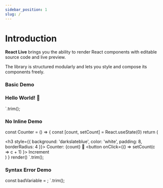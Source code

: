 ```yaml
---
sidebar_position: 1
slug: /
---
```



# Introduction

**React Live** brings you the ability to render React components with editable source code and live preview.

The library is structured modularly and lets you style and compose its components freely.


### Basic Demo

<h3 style={{
  background: 'darkslateblue',
  color: 'white',
  padding: 8,
  borderRadius: 4
}}>
  Hello World! 👋
</h3>
`.trim();

<DemoLiveEditor code={jsxExample} />

### No Inline Demo
const Counter = () => {
  const [count, setCount] =
    React.useState(0)
  return (
    <div>
      <h3 style={{
        background: 'darkslateblue',
        color: 'white',
        padding: 8,
        borderRadius: 4
      }}>
        Counter: {count} 🧮
      </h3>
      <button
        onClick={() =>
          setCount(c => c + 1)
        }>
        Increment
      </button>
    </div>
  )
}
render(<Counter />)
`.trim();

<DemoLiveEditor code={noInlineExample} noInline />

### Syntax Error Demo
const badVariable = ;
`.trim();

<DemoLiveEditor code={syntaxError} />

